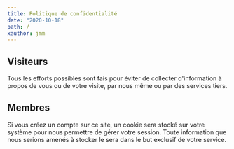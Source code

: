 ```yaml
---
title: Politique de confidentialité
date: "2020-10-18"
path: /
xauthor: jmm
---
```


## Visiteurs

Tous les efforts possibles sont fais pour éviter de collecter d'information à
propos de vous ou de votre visite, par nous même ou par des services tiers.

## Membres

Si vous créez un compte sur ce site, un cookie sera stocké sur votre système
pour nous permettre de gérer votre session. Toute information que nous serions
amenés à stocker le sera dans le but exclusif de votre service.
